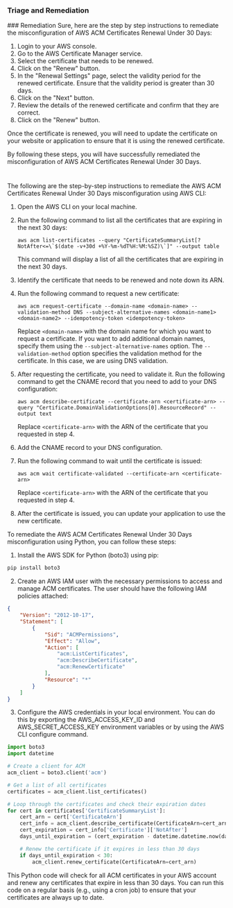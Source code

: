 
### Triage and Remediation
<Tabs>
<Tab title='Remediation'>
### Remediation

<AccordionGroup>
<Accordion title='Using Console' defaultOpen='true'>
Sure, here are the step by step instructions to remediate the misconfiguration of AWS ACM Certificates Renewal Under 30 Days:

1. Login to your AWS console.
2. Go to the AWS Certificate Manager service.
3. Select the certificate that needs to be renewed.
4. Click on the "Renew" button.
5. In the "Renewal Settings" page, select the validity period for the renewed certificate. Ensure that the validity period is greater than 30 days.
6. Click on the "Next" button.
7. Review the details of the renewed certificate and confirm that they are correct.
8. Click on the "Renew" button.

Once the certificate is renewed, you will need to update the certificate on your website or application to ensure that it is using the renewed certificate. 

By following these steps, you will have successfully remediated the misconfiguration of AWS ACM Certificates Renewal Under 30 Days.

#
</Accordion>

<Accordion title='Using CLI'>
The following are the step-by-step instructions to remediate the AWS ACM Certificates Renewal Under 30 Days misconfiguration using AWS CLI:

1. Open the AWS CLI on your local machine.

2. Run the following command to list all the certificates that are expiring in the next 30 days:

   ```
   aws acm list-certificates --query "CertificateSummaryList[?NotAfter<=\`$(date -v+30d +%Y-%m-%dT%H:%M:%SZ)\`]" --output table
   ```

   This command will display a list of all the certificates that are expiring in the next 30 days.

3. Identify the certificate that needs to be renewed and note down its ARN.

4. Run the following command to request a new certificate:

   ```
   aws acm request-certificate --domain-name <domain-name> --validation-method DNS --subject-alternative-names <domain-name1> <domain-name2> --idempotency-token <idempotency-token>
   ```

   Replace `<domain-name>` with the domain name for which you want to request a certificate. If you want to add additional domain names, specify them using the `--subject-alternative-names` option. The `--validation-method` option specifies the validation method for the certificate. In this case, we are using DNS validation.

5. After requesting the certificate, you need to validate it. Run the following command to get the CNAME record that you need to add to your DNS configuration:

   ```
   aws acm describe-certificate --certificate-arn <certificate-arn> --query "Certificate.DomainValidationOptions[0].ResourceRecord" --output text
   ```

   Replace `<certificate-arn>` with the ARN of the certificate that you requested in step 4.

6. Add the CNAME record to your DNS configuration.

7. Run the following command to wait until the certificate is issued:

   ```
   aws acm wait certificate-validated --certificate-arn <certificate-arn>
   ```

   Replace `<certificate-arn>` with the ARN of the certificate that you requested in step 4.

8. After the certificate is issued, you can update your application to use the new certificate.
</Accordion>

<Accordion title='Using Python'>
To remediate the AWS ACM Certificates Renewal Under 30 Days misconfiguration using Python, you can follow these steps:

1. Install the AWS SDK for Python (boto3) using pip:

```python
pip install boto3
```

2. Create an AWS IAM user with the necessary permissions to access and manage ACM certificates. The user should have the following IAM policies attached:

```json
{
    "Version": "2012-10-17",
    "Statement": [
        {
            "Sid": "ACMPermissions",
            "Effect": "Allow",
            "Action": [
                "acm:ListCertificates",
                "acm:DescribeCertificate",
                "acm:RenewCertificate"
            ],
            "Resource": "*"
        }
    ]
}
```

3. Configure the AWS credentials in your local environment. You can do this by exporting the AWS_ACCESS_KEY_ID and AWS_SECRET_ACCESS_KEY environment variables or by using the AWS CLI configure command.

```python
import boto3
import datetime

# Create a client for ACM
acm_client = boto3.client('acm')

# Get a list of all certificates
certificates = acm_client.list_certificates()

# Loop through the certificates and check their expiration dates
for cert in certificates['CertificateSummaryList']:
    cert_arn = cert['CertificateArn']
    cert_info = acm_client.describe_certificate(CertificateArn=cert_arn)
    cert_expiration = cert_info['Certificate']['NotAfter']
    days_until_expiration = (cert_expiration - datetime.datetime.now(datetime.timezone.utc)).days

    # Renew the certificate if it expires in less than 30 days
    if days_until_expiration < 30:
        acm_client.renew_certificate(CertificateArn=cert_arn)
```

This Python code will check for all ACM certificates in your AWS account and renew any certificates that expire in less than 30 days. You can run this code on a regular basis (e.g., using a cron job) to ensure that your certificates are always up to date.
</Accordion>

</AccordionGroup>
</Tab>
</Tabs>
